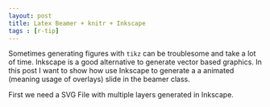 ```yaml
---
layout: post
title: Latex Beamer + knitr + Inkscape
tags : [r-tip]
---
```


Sometimes generating figures with `tikz` can be troublesome and take a lot of time.
Inkscape is a good alternative to generate vector based graphics.
In this post I want to show how use Inkscape to generate a a animated (meaning usage of overlays) slide in the beamer class.

First we need a SVG File with multiple layers generated in Inkscape.





